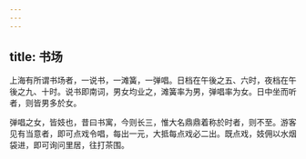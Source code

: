 ```yaml
---
---
---
```

title: 书场
---



上海有所谓书场者，一说书，一滩簧，一弹唱。日档在午後之五、六时，夜档在午後之九、十时。说书即南词，男女均业之，滩簧率为男，弹唱率为女。日中坐而听者，则皆男多於女。

弹唱之女，皆妓也，昔曰书寓，今则长三，惟大名鼎鼎着称於时者，则不至。游客见有当意者，即可点戏令唱，每出一元，大抵每点戏必二出。既点戏，妓佣以水烟袋进，即可询问里居，往打茶围。